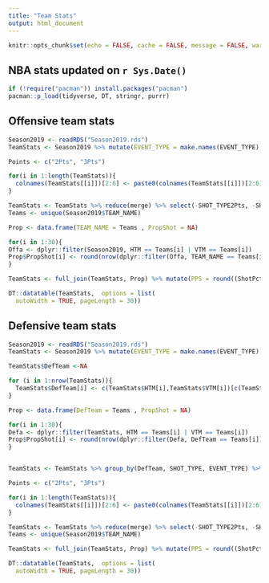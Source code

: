 ```yaml
---
title: "Team Stats"
output: html_document
---
```


```r
knitr::opts_chunk$set(echo = FALSE, cache = FALSE, message = FALSE, warning = FALSE)
```

## NBA stats updated on `r Sys.Date()`

```r
if (!require("pacman")) install.packages("pacman")
pacman::p_load(tidyverse, DT, stringr, purrr)
```

## Offensive team stats


```r
Season2019 <- readRDS("Season2019.rds")
TeamStats <- Season2019 %>% mutate(EVENT_TYPE = make.names(EVENT_TYPE), SHOT_TYPE = str_replace(SHOT_TYPE, " Field Goal", ""))  %>% group_by(TEAM_NAME, SHOT_TYPE, EVENT_TYPE) %>% dplyr::summarise(N = n()) %>% spread(key = EVENT_TYPE, value = N) %>% split(.$SHOT_TYPE) %>%  map(~mutate(.x, ShotPct = round(Made.Shot/(Made.Shot +Missed.Shot), 3), Total = Made.Shot + Missed.Shot))

Points <- c("2Pts", "3Pts")

for(i in 1:length(TeamStats)){
  colnames(TeamStats[[i]])[2:6] <- paste0(colnames(TeamStats[[i]])[2:6], Points[i])
}

TeamStats <- TeamStats %>% reduce(merge) %>% select(-SHOT_TYPE2Pts, -SHOT_TYPE3Pts, -Made.Shot2Pts, -Made.Shot3Pts, -Missed.Shot2Pts, -Missed.Shot3Pts) %>% mutate(TotalShots = Total2Pts + Total3Pts) %>% mutate(PercentageOf2s = round(Total2Pts/TotalShots,2),PercentageOf3s = round(Total3Pts/TotalShots, 2)) %>% select(-TotalShots, -Total2Pts, -Total3Pts)
Teams <- unique(Season2019$TEAM_NAME)

Prop <- data.frame(TEAM_NAME = Teams , PropShot = NA)

for(i in 1:30){
Offa <- dplyr::filter(Season2019, HTM == Teams[i] | VTM == Teams[i])
Prop$PropShot[i] <- round(nrow(dplyr::filter(Offa, TEAM_NAME == Teams[i]))/nrow(dplyr::filter(Offa,TEAM_NAME != Teams[i])),3)
}

TeamStats <- full_join(TeamStats, Prop) %>% mutate(PPS = round((ShotPct2Pts*2*PercentageOf2s)+(ShotPct3Pts*3*PercentageOf3s),3)) %>% mutate(AdjPPS = round((PPS * PropShot),3)) %>% arrange(desc(AdjPPS))
```

```r
DT::datatable(TeamStats,  options = list(
  autoWidth = TRUE, pageLength = 30))
```


## Defensive team stats


```r
Season2019 <- readRDS("Season2019.rds")
TeamStats <- Season2019 %>% mutate(EVENT_TYPE = make.names(EVENT_TYPE), SHOT_TYPE = str_replace(SHOT_TYPE, " Field Goal", ""))  

TeamStats$DefTeam <-NA

for (i in 1:nrow(TeamStats)){
  TeamStats$DefTeam[i] <- c(TeamStats$HTM[i],TeamStats$VTM[i])[c(TeamStats$HTM[i],TeamStats$VTM[i]) != TeamStats$TEAM_NAME[i]]
}

Prop <- data.frame(DefTeam = Teams , PropShot = NA)

for(i in 1:30){
Defa <- dplyr::filter(TeamStats, HTM == Teams[i] | VTM == Teams[i])
Prop$PropShot[i] <- round(nrow(dplyr::filter(Defa, DefTeam == Teams[i]))/nrow(dplyr::filter(Defa,DefTeam != Teams[i])),3)
}


TeamStats <- TeamStats %>% group_by(DefTeam, SHOT_TYPE, EVENT_TYPE) %>% dplyr::summarise(N = n()) %>% spread(key = EVENT_TYPE, value = N) %>% split(.$SHOT_TYPE) %>%  map(~mutate(.x, ShotPct = round(Made.Shot/(Made.Shot +Missed.Shot), 3), Total = Made.Shot + Missed.Shot))

Points <- c("2Pts", "3Pts")

for(i in 1:length(TeamStats)){
  colnames(TeamStats[[i]])[2:6] <- paste0(colnames(TeamStats[[i]])[2:6], Points[i])
}

TeamStats <- TeamStats %>% reduce(merge) %>% select(-SHOT_TYPE2Pts, -SHOT_TYPE3Pts, -Made.Shot2Pts, -Made.Shot3Pts, -Missed.Shot2Pts, -Missed.Shot3Pts) %>% mutate(TotalShots = Total2Pts + Total3Pts) %>% mutate(PercentageOf2s = round(Total2Pts/TotalShots,2),PercentageOf3s = round(Total3Pts/TotalShots, 2)) %>% select(-TotalShots, -Total2Pts, -Total3Pts)
Teams <- unique(Season2019$TEAM_NAME)

TeamStats <- full_join(TeamStats, Prop) %>% mutate(PPS = round((ShotPct2Pts*2*PercentageOf2s)+(ShotPct3Pts*3*PercentageOf3s),3)) %>% mutate(AdjPPS = round((PPS * PropShot),3)) %>% arrange(AdjPPS)
```

```r
DT::datatable(TeamStats,  options = list(
  autoWidth = TRUE, pageLength = 30))
```
